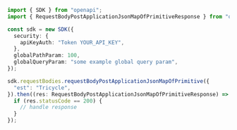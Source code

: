 ```typescript showLineNumbers copy filename="Request Body Post Application Json Map Of Primitive usage example"
import { SDK } from "openapi";
import { RequestBodyPostApplicationJsonMapOfPrimitiveResponse } from "openapi/dist/sdk/models/operations";

const sdk = new SDK({
  security: {
    apiKeyAuth: "Token YOUR_API_KEY",
  },
  globalPathParam: 100,
  globalQueryParam: "some example global query param",
});

sdk.requestBodies.requestBodyPostApplicationJsonMapOfPrimitive({
  "est": "Tricycle",
}).then((res: RequestBodyPostApplicationJsonMapOfPrimitiveResponse) => {
  if (res.statusCode == 200) {
    // handle response
  }
});
```
